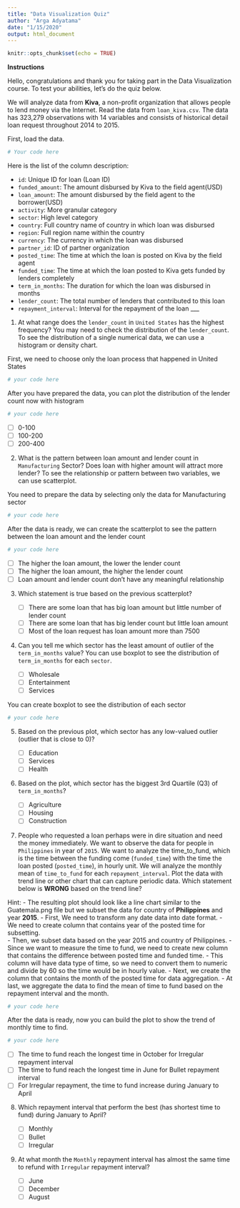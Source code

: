 ---
title: "Data Visualization Quiz"
author: "Arga Adyatama"
date: "1/15/2020"
output: html_document
---

```{r setup, include=FALSE}
knitr::opts_chunk$set(echo = TRUE)
```

**Instructions**

Hello, congratulations and thank you for taking part in the Data Visualization course. To test your abilities, let's do the quiz below.
 
We will analyze data from **Kiva**, a non-profit organization that allows people to lend money via the Internet. Read the data from `loan_kiva.csv`. The data has 323,279 observations with 14 variables and consists of historical detail loan request throughout 2014 to 2015. 

First, load the data.

```{r}
# Your code here
```

Here is the list of the column description:

* `id`: Unique ID for loan (Loan ID)
* `funded_amount`: The amount disbursed by Kiva to the field agent(USD)
* `loan_amount`: The amount disbursed by the field agent to the borrower(USD)
* `activity`: More granular category
* `sector`: High level category
* `country`: Full country name of country in which loan was disbursed
* `region`: Full region name within the country
* `currency`: The currency in which the loan was disbursed
* `partner_id`: ID of partner organization
* `posted_time`: The time at which the loan is posted on Kiva by the field agent
* `funded_time`: The time at which the loan posted to Kiva gets funded by lenders completely
* `term_in_months`: The duration for which the loan was disbursed in months
* `lender_count`: The total number of lenders that contributed to this loan
* `repayment_interval`: Interval for the repayment of the loan
___

1. At what range does the `lender_count` in `United States` has the highest frequency? You may need to check the distribution of the `lender_count`. To see the distribution of a single numerical data, we can use a histogram or density chart.

First, we need to choose only the loan process that happened in United States
```{r}
# your code here
```

After you have prepared the data, you can plot the distribution of the lender count now with histogram
```{r}
# your code here
```

   - [ ] 0-100
   - [ ] 100-200
   - [ ] 200-400

   
2. What is the pattern between loan amount and lender count in `Manufacturing` Sector? Does loan with higher amount will attract more lender? To see the relationship or pattern between two variables, we can use scatterplot.

You need to prepare the data by selecting only the data for Manufacturing sector
```{r}
# your code here
```

After the data is ready, we can create the scatterplot to see the pattern between the loan amount and the lender count
```{r}
# your code here
```

   - [ ] The higher the loan amount, the lower the lender count
   - [ ] The higher the loan amount, the higher the lender count
   - [ ] Loan amount and lender count don't have any meaningful relationship


3. Which statement is true based on the previous scatterplot?

   - [ ] There are some loan that has big loan amount but little number of lender count
   - [ ] There are some loan that has big lender count but little loan amount
   - [ ] Most of the loan request has loan amount more than 7500


4. Can you tell me which sector has the least amount of outlier of the `term_in_months` value? You can use boxplot to see the distribution of `term_in_months` for each `sector`.

   - [ ] Wholesale
   - [ ] Entertainment
   - [ ] Services

You can create boxplot to see the distribution of each sector
```{r}
# your code here
```


5. Based on the previous plot, which sector has any low-valued outlier (outlier that is close to 0)? 

   - [ ] Education
   - [ ] Services
   - [ ] Health


6. Based on the plot, which sector has the biggest 3rd Quartile (Q3) of `term_in_months`? 

   - [ ] Agriculture
   - [ ] Housing
   - [ ] Construction


7. People who requested a loan perhaps were in dire situation and need the money immediately. We want to observe the data for people in `Philippines` in year of `2015`. We want to analyze the time_to_fund, which is the time between the funding come (`funded_time`) with the time the loan posted (`posted_time`), in hourly unit.  We will analyze the monthly mean of `time_to_fund` for each `repayment_interval`. Plot the data with trend line or other chart that can capture periodic data. Which statement below is **WRONG** based on the trend line?

Hint: 
- The resulting plot should look like a line chart similar to the Guatemala.png file but we subset the data for country of **Philippines** and year **2015**.
- First, We need to transform any date data into date format. 
- We need to create column that contains year of the posted time for subsetting.  
- Then, we subset data based on the year 2015 and country of Philippines. 
- Since we want to measure the time to fund, we need to create new column that contains the difference between posted time and funded time. 
- This column will have data type of time, so we need to convert them to numeric and divide by 60 so the time would be in hourly value. 
- Next, we create the column that contains the month of the posted time for data aggregation. 
- At last, we aggregate the data to find the mean of time to fund based on the repayment interval and the month. 

```{r}
# your code here
```

After the data is ready, now you can build the plot to show the trend of monthly time to find.

```{r}
# your code here
```


   - [ ] The time to fund reach the longest time in October for Irregular repayment interval
   - [ ] The time to fund reach the longest time in June for Bullet repayment interval
   - [ ] For Irregular repayment, the time to fund increase during January to April


8. Which repayment interval that perform the best (has shortest time to fund) during January to April?

   - [ ] Monthly
   - [ ] Bullet
   - [ ] Irregular
   
   
9. At what month the `Monthly` repayment interval has almost the same time to refund with `Irregular` repayment interval?

   - [ ] June
   - [ ] December
   - [ ] August
   
   
